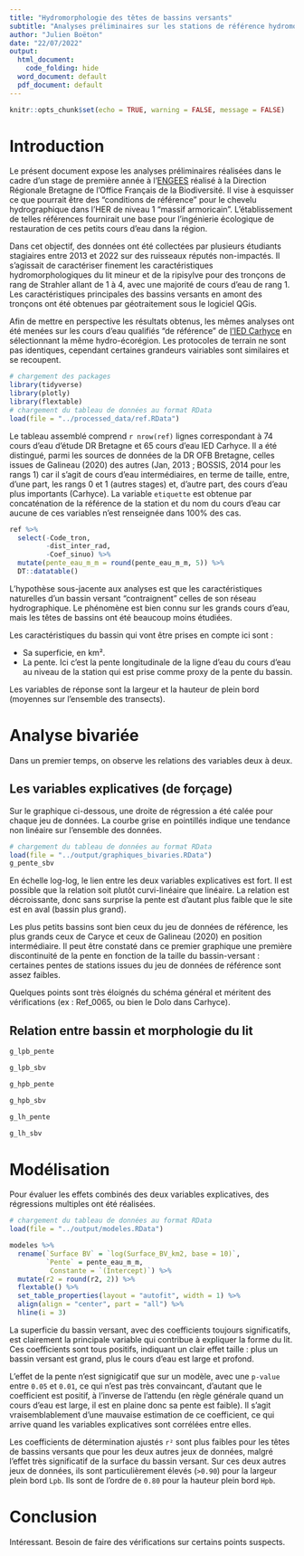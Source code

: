 ```yaml
---
title: "Hydromorphologie des têtes de bassins versants"
subtitle: "Analyses préliminaires sur les stations de référence hydromorphologique du massif armoricain"
author: "Julien Boëton"
date: "22/07/2022"
output:
  html_document:
    code_folding: hide
  word_document: default
  pdf_document: default
---
```


```r
knitr::opts_chunk$set(echo = TRUE, warning = FALSE, message = FALSE)
```


# Introduction

Le présent document expose les analyses préliminaires réalisées dans le cadre d'un stage de première année à l'[ENGEES](https://engees.unistra.fr/) réalisé à la Direction Régionale Bretagne de l'Office Français de la Biodiversité. Il vise à esquisser ce que pourrait être des "conditions de référence" pour le chevelu hydrographique dans l'HER de niveau 1 "massif armoricain". L'établissement de telles références fournirait une base pour l'ingénierie écologique de restauration de ces petits cours d'eau dans la région.


Dans cet objectif, des données ont été collectées par plusieurs étudiants stagiaires entre 2013 et 2022 sur des ruisseaux réputés non-impactés. Il s'agissait de caractériser finement les caractéristiques hydromorphologiques du lit mineur et de la ripisylve pour des tronçons de rang de Strahler allant de 1 à 4, avec une majorité de cours d'eau de rang 1. Les caractéristiques principales des bassins versants en amont des tronçons ont été obtenues par géotraitement sous le logiciel QGis.

Afin de mettre en perspective les résultats obtenus, les mêmes analyses ont été menées sur les cours d'eau qualifiés "de référence" de [l'IED Carhyce](https://analytics.huma-num.fr/ied_carhyce/) en sélectionnant la même hydro-écorégion. Les protocoles de terrain ne sont pas identiques, cependant certaines grandeurs vairiables sont similaires et se recoupent.

```r
# chargement des packages
library(tidyverse)
library(plotly)
library(flextable)
# chargement du tableau de données au format RData
load(file = "../processed_data/ref.RData")
```

Le tableau assemblé comprend `r nrow(ref)` lignes correspondant à 74 cours d'eau d'étude DR Bretagne et 65 cours d'eau IED Carhyce. Il a été distingué, parmi les sources de données de la DR OFB Bretagne, celles issues de Galineau (2020) des autres (Jan, 2013 ; BOSSIS, 2014 pour les rangs 1) car il s'agit de cours d'eau intermédiaires, en terme de taille, entre, d'une part, les rangs 0 et 1 (autres stages) et, d'autre part, des cours d'eau plus importants (Carhyce). La variable `etiquette` est obtenue par concaténation de la référence de la station et du nom du cours d'eau car aucune de ces variables n'est renseignée dans 100% des cas.

```r
ref %>% 
  select(-Code_tron,
         -dist_inter_rad,
         -Coef_sinuo) %>%
  mutate(pente_eau_m_m = round(pente_eau_m_m, 5)) %>% 
  DT::datatable()
```

L'hypothèse sous-jacente aux analyses est que les caractéristiques naturelles d'un bassin versant "contraignent" celles de son réseau hydrographique. Le phénomène est bien connu sur les grands cours d'eau, mais les têtes de bassins ont été beaucoup moins étudiées. 

Les caractéristiques du bassin qui vont être prises en compte ici sont :

- Sa superficie, en km².
- La pente. Ici c'est la pente longitudinale de la ligne d'eau du cours d'eau au niveau de la station qui est prise comme proxy de la pente du bassin.

Les variables de réponse sont la largeur et la hauteur de plein bord (moyennes sur l'ensemble des transects).

# Analyse bivariée

Dans un premier temps, on observe les relations des variables deux à deux.

## Les variables explicatives (de forçage)

Sur le graphique ci-dessous, une droite de régression a été calée pour chaque jeu de données. La courbe grise en pointillés indique une tendance non linéaire sur l'ensemble des données.

```r
# chargement du tableau de données au format RData
load(file = "../output/graphiques_bivaries.RData")
g_pente_sbv
```

En échelle log-log, le lien entre les deux variables explicatives est fort. Il est possible que la relation soit plutôt curvi-linéaire que linéaire. La relation est décroissante, donc sans surprise la pente est d'autant plus faible que le site est en aval (bassin plus grand).

Les plus petits bassins sont bien ceux du jeu de données de référence, les plus grands ceux de Caryce et ceux de Galineau (2020) en position intermédiaire.
Il peut être constaté dans ce premier graphique une première discontinuité de la pente en fonction de la taille du bassin-versant : certaines pentes de stations issues du jeu de données de référence sont assez faibles.

Quelques points sont très éloignés du schéma général et méritent des vérifications (ex : Ref_0065, ou bien le Dolo dans Carhyce).

## Relation entre bassin et morphologie du lit

```r
g_lpb_pente
```


```r
g_lpb_sbv
```

```r
g_hpb_pente
```


```r
g_hpb_sbv
```

```r
g_lh_pente
```

```r
g_lh_sbv
```

# Modélisation

Pour évaluer les effets combinés des deux variables explicatives, des régressions multiples ont été réalisées.

```r
# chargement du tableau de données au format RData
load(file = "../output/modeles.RData")

modeles %>% 
  rename(`Surface BV` = `log(Surface_BV_km2, base = 10)`,
         `Pente` = pente_eau_m_m,
          Constante = `(Intercept)`) %>% 
  mutate(r2 = round(r2, 2)) %>% 
  flextable() %>%
  set_table_properties(layout = "autofit", width = 1) %>% 
  align(align = "center", part = "all") %>% 
  hline(i = 3)
```

La superficie du bassin versant, avec des coefficients toujours significatifs, est clairement la principale variable qui contribue à expliquer la forme du lit. Ces coefficients sont tous positifs, indiquant un clair effet taille : plus un bassin versant est grand, plus le cours d'eau est large et profond.

L'effet de la pente n'est signigicatif que sur un modèle, avec une `p-value` entre `0.05` et `0.01`, ce qui n'est pas très convaincant, d'autant que le coefficient est positif, à l'inverse de l'attendu (en règle générale quand un cours d'eau est large, il est en plaine donc sa pente est faible). Il s'agit vraisemblablement d'une mauvaise estimation de ce coefficient, ce qui arrive quand les variables explicatives sont corrélées entre elles.

Les coefficients de détermination ajustés `r²` sont plus faibles pour les têtes de bassins versants que pour les deux autres jeux de données, malgré l'effet très significatif de la surface du bassin versant. Sur ces deux autres jeux de données, ils sont particulièrement élevés (`>0.90`) pour la largeur plein bord `Lpb`. Ils sont de l'ordre de `0.80` pour la hauteur plein bord `Hpb`.

# Conclusion

Intéressant.
Besoin de faire des vérifications sur certains points suspects.
